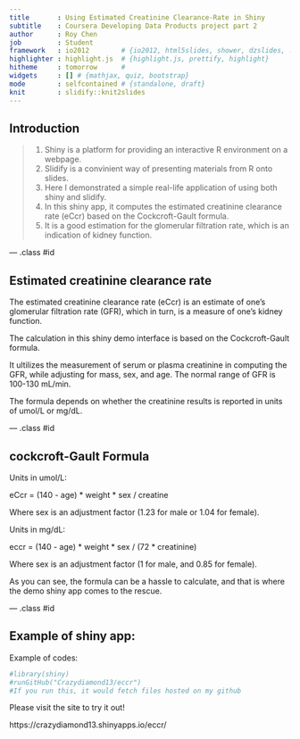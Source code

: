 ```yaml
---
title       : Using Estimated Creatinine Clearance-Rate in Shiny
subtitle    : Coursera Developing Data Products project part 2
author      : Roy Chen
job         : Student
framework   : io2012        # {io2012, html5slides, shower, dzslides, ...}
highlighter : highlight.js  # {highlight.js, prettify, highlight}
hitheme     : tomorrow      # 
widgets     : [] # {mathjax, quiz, bootstrap}
mode        : selfcontained # {standalone, draft}
knit        : slidify::knit2slides
---
```


## Introduction

> 1. Shiny is a platform for providing an interactive R environment on a webpage.
> 2. Slidify is a convinient way of presenting materials from R onto slides.
> 3. Here I demonstrated a simple real-life application of using both shiny 
        and slidify.
> 4. In this shiny app, it computes the estimated creatinine clearance rate (eCcr) 
        based on the Cockcroft-Gault formula. 
> 5. It is a good estimation for the glomerular filtration rate, which is an 
        indication of kidney function.

--- .class #id 

## Estimated creatinine clearance rate

The estimated creatinine clearance rate (eCcr) is an estimate of one's 
glomerular filtration rate (GFR), which in turn, is a measure 
of one's kidney function. 
        
The calculation in this shiny demo interface is based on the 
Cockcroft-Gault formula.
        
It ultilizes the measurement of serum or plasma 
creatinine in computing the GFR, while adjusting 
for mass, sex, and age. The normal range of GFR is 100-130 mL/min.

The formula depends on whether the creatinine results is reported in units of 
umol/L or mg/dL.

--- .class #id

## cockcroft-Gault Formula

Units in umol/L:

eCcr = (140 - age) * weight * sex / creatine

Where sex is an adjustment factor (1.23 for male or 1.04 for female).


Units in mg/dL:

eccr = (140 - age) * weight * sex / (72 * creatinine)

Where sex is an adjustment factor (1 for male, and 0.85 for female).


As you can see, the formula can be a hassle to calculate, and that is where
the demo shiny app comes to the rescue.

--- .class #id

## Example of shiny app:

Example of codes:

```r
#library(shiny)
#runGitHub("Crazydiamond13/eccr")
#If you run this, it would fetch files hosted on my github
```


Please visit the site to try it out!

https://crazydiamond13.shinyapps.io/eccr/

